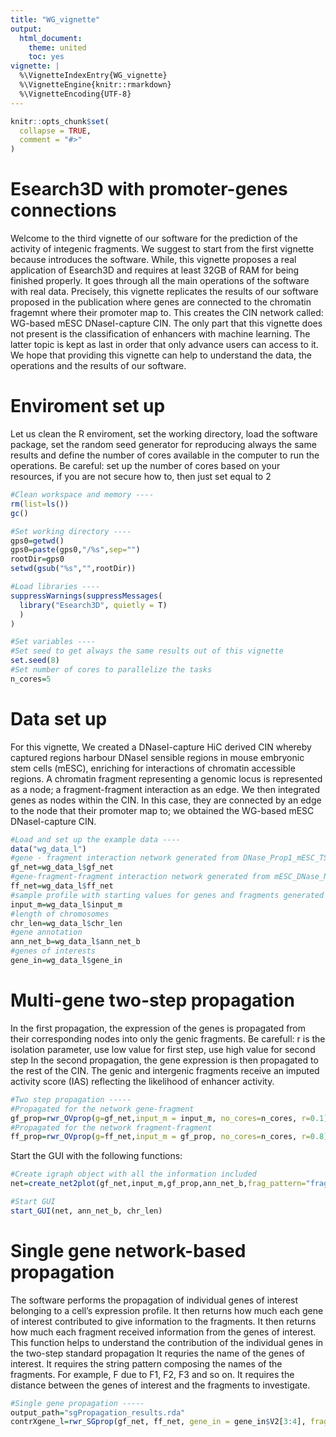 ```yaml
---
title: "WG_vignette"
output:
  html_document:
    theme: united
    toc: yes
vignette: |
  %\VignetteIndexEntry{WG_vignette} 
  %\VignetteEngine{knitr::rmarkdown} 
  %\VignetteEncoding{UTF-8}
---
```


```r
knitr::opts_chunk$set(
  collapse = TRUE,
  comment = "#>"
)
```

# Esearch3D with promoter-genes connections
Welcome to the third vignette of our software for the prediction of the activity of integenic fragments.
We suggest to start from the first vignette because introduces the software. While, this vignette proposes a real application of Esearch3D and requires at least 32GB of RAM for being finished properly.
It goes through all the main operations of the software with real data. Precisely, this vignette replicates the results of our software proposed in the publication where genes are connected to the chromatin fragemnt where their promoter map to. This creates the CIN network called: WG-based mESC DNaseI-capture CIN. 
The only part that this vignette does not present is the classification of enhancers with machine learning.
The latter topic is kept as last in order that only advance users can access to it.
We hope that providing this vignette can help to understand the data, the operations and the results of our software.

# Enviroment set up
Let us clean the R enviroment, set the working directory, load the software package, set the random seed generator for reproducing always the same results and define the number of cores available in the computer to run the operations.
Be careful: set up the number of cores based on your resources, if you are not secure how to, then just set equal to 2

```r

#Clean workspace and memory ----
rm(list=ls())
gc()

#Set working directory ----
gps0=getwd()
gps0=paste(gps0,"/%s",sep="")
rootDir=gps0
setwd(gsub("%s","",rootDir))

#Load libraries ----
suppressWarnings(suppressMessages(
  library("Esearch3D", quietly = T)
  )
)

#Set variables ----
#Set seed to get always the same results out of this vignette
set.seed(8)
#Set number of cores to parallelize the tasks
n_cores=5
```

# Data set up
For this vignette, We created a DNaseI-capture HiC derived CIN whereby captured regions harbour DNaseI sensible regions in mouse embryonic stem cells (mESC), enriching for interactions of chromatin accessible regions. A  chromatin fragment representing a genomic locus is represented as a node; a fragment-fragment interaction as an edge. We then integrated genes as nodes within the CIN. In this case, they are connected by an edge to the node that their promoter map to; we obtained the WG-based mESC DNaseI-capture CIN.

```r

#Load and set up the example data ----
data("wg_data_l")
#gene - fragment interaction network generated from DNase_Prop1_mESC_TSS interactions data
gf_net=wg_data_l$gf_net
#gene-fragment-fragment interaction network generated from mESC_DNase_Net interactions data
ff_net=wg_data_l$ff_net
#sample profile with starting values for genes and fragments generated from mESC_bin_matrix_Prop1
input_m=wg_data_l$input_m
#length of chromosomes
chr_len=wg_data_l$chr_len
#gene annotation
ann_net_b=wg_data_l$ann_net_b
#genes of interests
gene_in=wg_data_l$gene_in

```
# Multi-gene two-step propagation
In the first propagation, the expression of the genes is propagated from their corresponding nodes into only the genic fragments. Be carefull: r is the isolation parameter, use low value for first step, use high value for second step
In the second propagation, the gene expression is then propagated to the rest of the CIN. The genic and intergenic fragments receive an imputed activity score (IAS) reflecting the likelihood of enhancer activity.

```r

#Two step propagation -----
#Propagated for the network gene-fragment
gf_prop=rwr_OVprop(g=gf_net,input_m = input_m, no_cores=n_cores, r=0.1)
#Propagated for the network fragment-fragment
ff_prop=rwr_OVprop(g=ff_net,input_m = gf_prop, no_cores=n_cores, r=0.8)

```

Start the GUI with the following functions:
```r
#Create igraph object with all the information included
net=create_net2plot(gf_net,input_m,gf_prop,ann_net_b,frag_pattern="frag",ff_net,ff_prop)

#Start GUI
start_GUI(net, ann_net_b, chr_len)
```

# Single gene network-based propagation
The software performs the propagation of individual genes of interest belonging to a cell's expression profile.
It then returns how much each gene of interest contributed to give information to the fragments.
It then returns how much each fragment received information from the genes of interest.
This function helps to understand the contribution of the individual genes in the two-step standard propagation
It requries the name of the genes of interest.
It requires the string pattern composing the names of the fragments. For example, F due to F1, F2, F3 and so on.
It requires the distance between the genes of interest and the fragments to investigate.

```r

#Single gene propagation -----
output_path="sgPropagation_results.rda"
contrXgene_l=rwr_SGprop(gf_net, ff_net, gene_in = gene_in$V2[3:4], frag_pattern="frag", out_rda=output_path, degree = 4, r1 = 0.1, r2 = 0.8, no_cores = n_cores)
```











